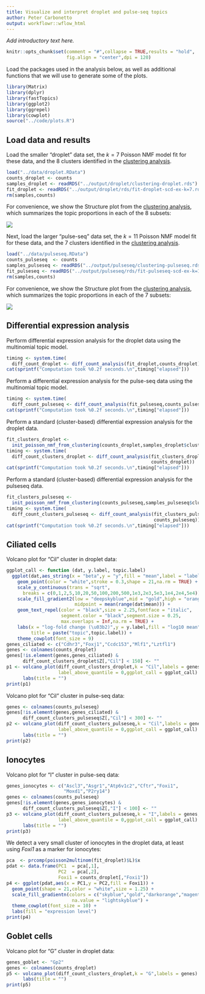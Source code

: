 ```yaml
---
title: Visualize and interpret droplet and pulse-seq topics
author: Peter Carbonetto
output: workflowr::wflow_html
---
```


*Add introductory text here.*

```r
knitr::opts_chunk$set(comment = "#",collapse = TRUE,results = "hold",
                      fig.align = "center",dpi = 120)
```

Load the packages used in the analysis below, as well as additional
functions that we will use to generate some of the plots.

```r
library(Matrix)
library(dplyr)
library(fastTopics)
library(ggplot2)
library(ggrepel)
library(cowplot)
source("../code/plots.R")
```

Load data and results
---------------------

Load the smaller "droplet" data set, the $k = 7$ Poisson NMF model fit
for these data, and the 8 clusters identified in the
[clustering analysis](clusters_droplet.html).

```r
load("../data/droplet.RData")
counts_droplet <- counts
samples_droplet <- readRDS("../output/droplet/clustering-droplet.rds")
fit_droplet <- readRDS("../output/droplet/rds/fit-droplet-scd-ex-k=7.rds")$fit
rm(samples,counts)
```

For convenience, we show the Structure plot from the
[clustering analysis](clusters_droplet.html), which summarizes the
topic proportions in each of the 8 subsets:

![](figure/clusters_droplet.Rmd/structure-plot-1.png)

Next, load the larger "pulse-seq" data set, the $k = 11$ Poisson NMF
model fit for these data, and the 7 clusters identified in the
[clustering analysis](clusters_pulseseq.html).

```r
load("../data/pulseseq.RData")
counts_pulseseq  <- counts
samples_pulseseq <- readRDS("../output/pulseseq/clustering-pulseseq.rds")
fit_pulseseq <- readRDS("../output/pulseseq/rds/fit-pulseseq-scd-ex-k=11.rds")$fit
rm(samples,counts)
```

For convenience, we show the Structure plot from the
[clustering analysis](clusters_pulseseq.html), which summarizes the
topic proportions in each of the 7 subsets:

![](figure/clusters_pulseseq.Rmd/structure-plot-1.png)

Differential expression analysis
--------------------------------

Perform differential expression analysis for the droplet data using
the multinomial topic model.

```r
timing <- system.time(
  diff_count_droplet <- diff_count_analysis(fit_droplet,counts_droplet))
cat(sprintf("Computation took %0.2f seconds.\n",timing["elapsed"]))
```

Perform a differential expression analysis for the pulse-seq data
using the multinomial topic model.

```r
timing <- system.time(
  diff_count_pulseseq <- diff_count_analysis(fit_pulseseq,counts_pulseseq))
cat(sprintf("Computation took %0.2f seconds.\n",timing["elapsed"]))
```

Perform a standard (cluster-based) differential expression analysis
for the droplet data.

```r
fit_clusters_droplet <-
  init_poisson_nmf_from_clustering(counts_droplet,samples_droplet$cluster)
timing <- system.time(
  diff_count_clusters_droplet <- diff_count_analysis(fit_clusters_droplet,
                                                     counts_droplet))
cat(sprintf("Computation took %0.2f seconds.\n",timing["elapsed"]))
```

Perform a standard (cluster-based) differential expression analysis for
the pulseseq data.

```r
fit_clusters_pulseseq <-
  init_poisson_nmf_from_clustering(counts_pulseseq,samples_pulseseq$cluster)
timing <- system.time(
  diff_count_clusters_pulseseq <- diff_count_analysis(fit_clusters_pulseseq,
                                                      counts_pulseseq))
cat(sprintf("Computation took %0.2f seconds.\n",timing["elapsed"]))
```

Ciliated cells
--------------

Volcano plot for "Cil" cluster in droplet data:

```r
ggplot_call <- function (dat, y.label, topic.label)
  ggplot(dat,aes_string(x = "beta",y = "y",fill = "mean",label = "label")) +
    geom_point(color = "white",stroke = 0.3,shape = 21,na.rm = TRUE) +
    scale_y_continuous(trans = "sqrt",
      breaks = c(0,1,2,5,10,20,50,100,200,500,1e3,2e3,5e3,1e4,2e4,5e4)) +
    scale_fill_gradient2(low = "deepskyblue",mid = "gold",high = "orangered",
                         midpoint = mean(range(dat$mean))) +
    geom_text_repel(color = "black",size = 2.25,fontface = "italic",
                    segment.color = "black",segment.size = 0.25,
                    max.overlaps = Inf,na.rm = TRUE) +
    labs(x = "log-fold change (\u03b2)",y = y.label,fill = "log10 mean",
         title = paste("topic",topic.label)) +
    theme_cowplot(font_size = 9)
genes_ciliated <- c("Cdhr3","Foxj1","Ccdc153","Mlf1","Lztfl1")
genes <- colnames(counts_droplet)
genes[!is.element(genes,genes_ciliated) &
      diff_count_clusters_droplet$Z[,"Cil"] < 150] <- ""
p1 <- volcano_plot(diff_count_clusters_droplet,k = "Cil",labels = genes,
                   label_above_quantile = 0,ggplot_call = ggplot_call) +
      labs(title = "")
print(p1)
```

Volcano plot for "Cil" cluster in pulse-seq data:

```r
genes <- colnames(counts_pulseseq)
genes[!is.element(genes,genes_ciliated) &
      diff_count_clusters_pulseseq$Z[,"Cil"] < 300] <- ""
p2 <- volcano_plot(diff_count_clusters_pulseseq,k = "Cil",labels = genes,
                   label_above_quantile = 0,ggplot_call = ggplot_call) +
      labs(title = "")
print(p2)
```

Ionocytes
---------

Volcano plot for "I" cluster in pulse-seq data:

```r
genes_ionocytes <- c("Ascl3","Asgr1","Atp6v1c2","Cftr","Foxi1",
                     "Moxd1","P2ry14")
genes <- colnames(counts_pulseseq)
genes[!is.element(genes,genes_ionocytes) &
      diff_count_clusters_pulseseq$Z[,"I"] < 100] <- ""
p3 <- volcano_plot(diff_count_clusters_pulseseq,k = "I",labels = genes,
                   label_above_quantile = 0,ggplot_call = ggplot_call) +
      labs(title = "")
print(p3)
```

We detect a very small cluster of ionocytes in the droplet data, at
least using *Foxi1* as a marker for ionocytes:

```r
pca  <- prcomp(poisson2multinom(fit_droplet)$L)$x
pdat <- data.frame(PC1  = pca[,1],
                   PC2  = pca[,2],
                   Foxi1 = counts_droplet[,"Foxi1"])
p4 <- ggplot(pdat,aes(x = PC1,y = PC2,fill = Foxi1)) +
  geom_point(shape = 21,color = "white",size = 1.25) +
  scale_fill_gradientn(colors = c("skyblue","gold","darkorange","magenta"),
                        na.value = "lightskyblue") +
  theme_cowplot(font_size = 10) +
  labs(fill = "expression level")
print(p4)
```

Goblet cells
------------

Volcano plot for "G" cluster in droplet data:

```r
genes_goblet <- "Gp2"
genes <- colnames(counts_droplet)
p5 <- volcano_plot(diff_count_clusters_droplet,k = "G",labels = genes) +
      labs(title = "")
print(p5)
```
